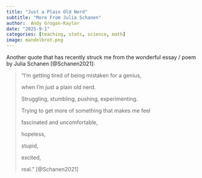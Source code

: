 ```yaml
---
title: "Just a Plain Old Nerd"
subtitle: "More From Julia Schanen"
author:  Andy Grogan-Kaylor 
date: "2025-9-1"
categories: [teaching, stats, science, math]
image: mandelbrot.png
---
```


Another quote that has recently struck me from the wonderful essay / poem by Julia Schanen [@Schanen2021]:

> "I’m getting tired of being mistaken for a genius,
>
> when I’m just a plain old nerd.
>
> Struggling, stumbling, pushing, experimenting.
>
> Trying to get more of something that makes me feel
>
> fascinated and uncomfortable,
>
> hopeless,
>
> stupid,
>
> excited,
>
> real." [@Schanen2021]






